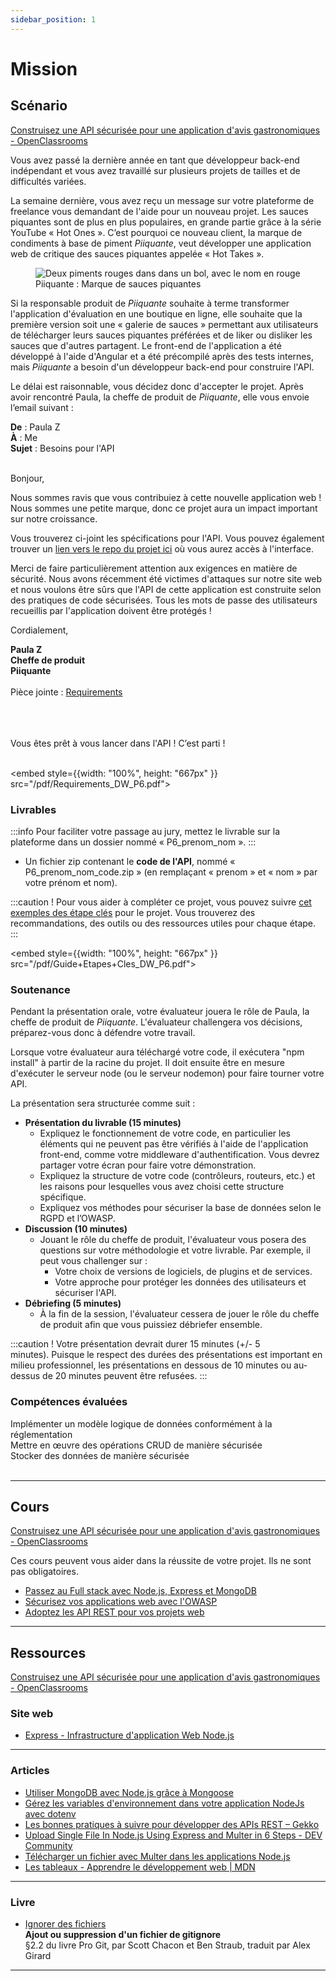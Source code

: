 ```yaml
---
sidebar_position: 1
---
```


# Mission

## Scénario

[Construisez une API sécurisée pour une application d'avis gastronomiques - OpenClassrooms](https://openclassrooms.com/fr/paths/185/projects/676/assignment)

Vous avez passé la dernière année en tant que développeur back-end indépendant et vous avez travaillé sur plusieurs projets de
tailles et de difficultés variées.

La semaine dernière, vous avez reçu un message sur votre plateforme de freelance vous demandant de l'aide pour un nouveau projet.
Les sauces piquantes sont de plus en plus populaires, en grande partie grâce à la série YouTube « Hot Ones ». C’est pourquoi ce
nouveau client, la marque de condiments à base de piment _Piiquante_, veut développer une application web de critique des sauces
piquantes appelée « Hot Takes ».

<figure>
    <img src="https://user.oc-static.com/upload/2021/07/29/16275605596354_PiiquanteLogo.png"
         alt="Deux piments rouges dans dans un bol, avec le nom en rouge" />
    <figcaption>Piiquante : Marque de sauces piquantes</figcaption>
</figure>

Si la responsable produit de _Piiquante_ souhaite à terme transformer l'application d'évaluation en une boutique en ligne, elle
souhaite que la première version soit une « galerie de sauces » permettant aux utilisateurs de télécharger leurs sauces piquantes
préférées et de liker ou disliker les sauces que d'autres partagent. Le front-end de l'application a été développé à l'aide d'Angular
et a été précompilé après des tests internes, mais _Piiquante_ a besoin d'un développeur back-end pour construire l'API.

Le délai est raisonnable, vous décidez donc d'accepter le projet. Après avoir rencontré Paula, la cheffe de produit de _Piiquante_,
elle vous envoie l’email suivant :

<div class="courriel-container">
    <div class="courriel-header">

<strong>De</strong> : Paula Z<br />
<strong>À</strong> : Me<br />
<strong>Sujet</strong> : Besoins pour l'API<br />
<br />

</div>
<div class="courriel-main">

Bonjour,

Nous sommes ravis que vous contribuiez à cette nouvelle application web ! Nous sommes une petite marque, donc ce projet aura un
impact important sur notre croissance.

Vous trouverez ci-joint les spécifications pour l'API. Vous pouvez également trouver un [lien vers le repo du projet ici](https://github.com/OpenClassrooms-Student-Center/Web-Developer-P6)
où vous aurez accès à l'interface.

Merci de faire particulièrement attention aux exigences en matière de sécurité. Nous avons récemment été victimes d'attaques sur
notre site web et nous voulons être sûrs que l'API de cette application est construite selon des pratiques de code sécurisées. Tous
les mots de passe des utilisateurs recueillis par l'application doivent être protégés !

Cordialement,

<strong>Paula Z<br />
Cheffe de produit<br />
Piiquante</strong> 
<br />
<br />
Pièce jointe : <a href="https://s3.eu-west-1.amazonaws.com/course.oc-static.com/projects/DWJ_FR_P6/Requirements_DW_P6.pdf">Requirements</a>
<br />
<br />
</div>
</div>
<br />
<br />
Vous êtes prêt à vous lancer dans l'API ! C’est parti !
<br />
<br />

<embed style={{width: "100%", height: "667px" }} src="/pdf/Requirements_DW_P6.pdf"></embed>


### Livrables

:::info
Pour faciliter votre passage au jury, mettez le livrable sur la plateforme dans un dossier nommé « P6_prenom_nom ».
:::

- Un fichier zip contenant le **code de l'API**, nommé « P6_prenom_nom_code.zip » (en remplaçant « prenom » et « nom » par votre
prénom et nom).

:::caution !
Pour vous aider à compléter ce projet, vous pouvez suivre [cet exemples des étape clés](https://s3.eu-west-1.amazonaws.com/course.oc-static.com/projects/DWJ_FR_P6/Guide+E%CC%81tapes+Cle%CC%81s_DW_P6.pdf)
pour le projet. Vous trouverez des recommandations, des outils ou des ressources utiles pour chaque étape.
:::

<embed style={{width: "100%", height: "667px" }} src="/pdf/Guide+Etapes+Cles_DW_P6.pdf"></embed>

### Soutenance

Pendant la présentation orale, votre évaluateur jouera le rôle de Paula, la cheffe de produit de _Piiquante_. L'évaluateur
challengera vos décisions, préparez-vous donc à défendre votre travail.

Lorsque votre évaluateur aura téléchargé votre code, il exécutera "npm install" à partir de la racine du projet. Il doit ensuite
être en mesure d'exécuter le serveur node (ou le serveur nodemon) pour faire tourner votre API.

La présentation sera structurée comme suit :

- **Présentation du livrable (15 minutes)**
    - Expliquez le fonctionnement de votre code, en particulier les éléments qui ne peuvent pas être vérifiés à l'aide de
    l'application front-end, comme votre middleware d'authentification. Vous devrez partager votre écran pour faire votre
    démonstration.
    - Expliquez la structure de votre code (contrôleurs, routeurs, etc.) et les raisons pour lesquelles vous avez choisi cette
    structure spécifique.
    - Expliquez vos méthodes pour sécuriser la base de données selon le RGPD et l’OWASP.
- **Discussion (10 minutes)**
    - Jouant le rôle du cheffe de produit, l'évaluateur vous posera des questions sur votre méthodologie et votre livrable. Par
    exemple, il peut vous challenger sur :
       - Votre choix de versions de logiciels, de plugins et de services.
       - Votre approche pour protéger les données des utilisateurs et sécuriser l'API. 
- **Débriefing (5 minutes)**
    - À la fin de la session, l'évaluateur cessera de jouer le rôle du cheffe de produit afin que vous puissiez débriefer ensemble.

:::caution !
Votre présentation devrait durer 15 minutes (+/- 5 minutes). Puisque le respect des durées des présentations est important en milieu
professionnel, les présentations en dessous de 10 minutes ou au-dessus de 20 minutes peuvent être refusées.
:::

### Compétences évaluées

<i class="bi bi-pencil-square"></i> Implémenter un modèle logique de données conformément à la réglementation<br />
<i class="bi bi-pencil-square"></i> Mettre en œuvre des opérations CRUD de manière sécurisée<br />
<i class="bi bi-pencil-square"></i> Stocker des données de manière sécurisée<br />
<br />

-----

## Cours

[Construisez une API sécurisée pour une application d'avis gastronomiques - OpenClassrooms](https://openclassrooms.com/fr/paths/185/projects/676/courses)

Ces cours peuvent vous aider dans la réussite de votre projet. Ils ne sont pas obligatoires.

- [Passez au Full stack avec Node.js, Express et MongoDB](https://openclassrooms.com/fr/courses/6390246-passez-au-full-stack-avec-node-js-express-et-mongodb)
- [Sécurisez vos applications web avec l'OWASP](https://openclassrooms.com/fr/courses/6179306-securisez-vos-applications-web-avec-lowasp)
- [Adoptez les API REST pour vos projets web](https://openclassrooms.com/fr/courses/6573181-adoptez-les-api-rest-pour-vos-projets-web)

-----

## Ressources

[Construisez une API sécurisée pour une application d'avis gastronomiques - OpenClassrooms](https://openclassrooms.com/fr/paths/185/projects/676/resources)

### Site web

- [Express - Infrastructure d'application Web Node.js](https://expressjs.com/fr/)

* * *

### Articles

- [Utiliser MongoDB avec Node.js grâce à Mongoose](https://atinux.developpez.com/tutoriels/javascript/mongodb-nodejs-mongoose/)
- [Gérez les variables d'environnement dans votre application NodeJs avec dotenv](https://ichi.pro/fr/gerez-les-variables-d-environnement-dans-votre-application-nodejs-avec-dotenv-90198954812747)
- [Les bonnes pratiques à suivre pour développer des APIs REST – Gekko](https://www.gekko.fr/les-bonnes-pratiques-a-suivre-pour-developper-des-apis-rest/)
- [Upload Single File In Node.js Using Express and Multer in 6 Steps - DEV Community](https://dev.to/aimalm/upload-single-file-in-node-js-using-express-and-multer-in-6-steps-4o9p)
- [Télécharger un fichier avec Multer dans les applications Node.js](https://ichi.pro/fr/telecharger-un-fichier-avec-multer-dans-les-applications-node-js-208100977885636)
- [Les tableaux - Apprendre le développement web | MDN](https://developer.mozilla.org/fr/docs/Learn/JavaScript/First_steps/Arrays)

* * *

### Livre

- [Ignorer des fichiers](https://alexgirard.com/git-book/intermediaire/git-ignore/)<br />
**Ajout ou suppression d'un fichier de gitignore**<br />
§2.2 du livre Pro Git, par Scott Chacon et Ben Straub, traduit par Alex Girard

* * *